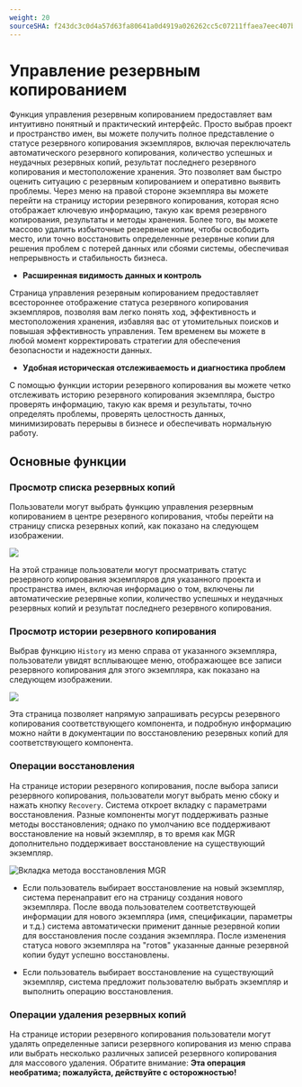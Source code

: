 ```yaml
---
weight: 20
sourceSHA: f243dc3c0d4a57d63fa80641a0d4919a026262cc5c07211ffaea7eec407b5dd2
---
```


# Управление резервным копированием

Функция управления резервным копированием предоставляет вам интуитивно понятный и практический интерфейс. Просто выбрав проект и пространство имен, вы можете получить полное представление о статусе резервного копирования экземпляров, включая переключатель автоматического резервного копирования, количество успешных и неудачных резервных копий, результат последнего резервного копирования и местоположение хранения. Это позволяет вам быстро оценить ситуацию с резервным копированием и оперативно выявить проблемы. Через меню на правой стороне экземпляра вы можете перейти на страницу истории резервного копирования, которая ясно отображает ключевую информацию, такую как время резервного копирования, результаты и методы хранения. Более того, вы можете массово удалить избыточные резервные копии, чтобы освободить место, или точно восстановить определенные резервные копии для решения проблем с потерей данных или сбоями системы, обеспечивая непрерывность и стабильность бизнеса.

- **Расширенная видимость данных и контроль**

Страница управления резервным копированием предоставляет всестороннее отображение статуса резервного копирования экземпляров, позволяя вам легко понять ход, эффективность и местоположения хранения, избавляя вас от утомительных поисков и повышая эффективность управления. Тем временем вы можете в любой момент корректировать стратегии для обеспечения безопасности и надежности данных.

- **Удобная историческая отслеживаемость и диагностика проблем**

С помощью функции истории резервного копирования вы можете четко отслеживать историю резервного копирования экземпляра, быстро проверять информацию, такую как время и результаты, точно определять проблемы, проверять целостность данных, минимизировать перерывы в бизнесе и обеспечивать нормальную работу.

## Основные функции

### Просмотр списка резервных копий

Пользователи могут выбрать функцию управления резервным копированием в центре резервного копирования, чтобы перейти на страницу списка резервных копий, как показано на следующем изображении.

![](../../../../../en/appservice/unified-om/backup-mgt/functions/assets/backup-list.png)

На этой странице пользователи могут просматривать статус резервного копирования экземпляров для указанного проекта и пространства имен, включая информацию о том, включены ли автоматические резервные копии, количество успешных и неудачных резервных копий и результат последнего резервного копирования.

### Просмотр истории резервного копирования

Выбрав функцию `History` из меню справа от указанного экземпляра, пользователи увидят всплывающее меню, отображающее все записи резервного копирования для этого экземпляра, как показано на следующем изображении.

![](../../../../../en/appservice/unified-om/backup-mgt/functions/assets/backup-history.png)

Эта страница позволяет напрямую запрашивать ресурсы резервного копирования соответствующего компонента, и подробную информацию можно найти в документации по восстановлению резервных копий для соответствующего компонента.

### Операции восстановления

На странице истории резервного копирования, после выбора записи резервного копирования, пользователи могут выбрать меню сбоку и нажать кнопку `Recovery`. Система откроет вкладку с параметрами восстановления. Разные компоненты могут поддерживать разные методы восстановления; однако по умолчанию все поддерживают восстановление на новый экземпляр, в то время как MGR дополнительно поддерживает восстановление на существующий экземпляр.

![Вкладка метода восстановления MGR](../../../../../en/appservice/unified-om/backup-mgt/functions/assets/restore-from-backup-history.png)

- Если пользователь выбирает восстановление на новый экземпляр, система перенаправит его на страницу создания нового экземпляра. После ввода пользователем соответствующей информации для нового экземпляра (имя, спецификации, параметры и т.д.) система автоматически применит данные резервной копии для восстановления после создания экземпляра. После изменения статуса нового экземпляра на "готов" указанные данные резервной копии будут успешно восстановлены.

- Если пользователь выбирает восстановление на существующий экземпляр, система предложит пользователю выбрать экземпляр и выполнить операцию восстановления.

### Операции удаления резервных копий

На странице истории резервного копирования пользователи могут удалять определенные записи резервного копирования из меню справа или выбрать несколько различных записей резервного копирования для массового удаления. Обратите внимание: **Эта операция необратима; пожалуйста, действуйте с осторожностью!**
